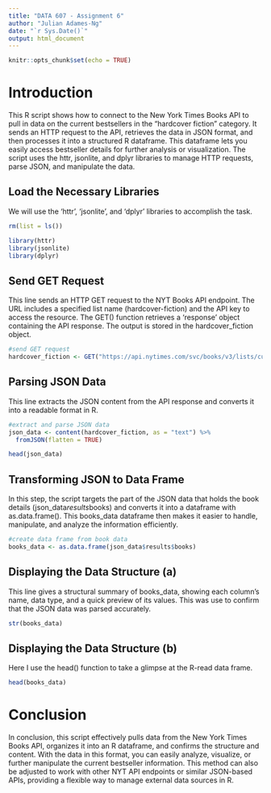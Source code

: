 ```yaml
---
title: "DATA 607 - Assignment 6"
author: "Julian Adames-Ng"
date: "`r Sys.Date()`"
output: html_document
---
```


```r
knitr::opts_chunk$set(echo = TRUE)
```

# Introduction

This R script shows how to connect to the New York Times Books API to pull in data on the current bestsellers in the "hardcover fiction" category. It sends an HTTP request to the API, retrieves the data in JSON format, and then processes it into a structured R dataframe. This dataframe lets you easily access bestseller details for further analysis or visualization. The script uses the httr, jsonlite, and dplyr libraries to manage HTTP requests, parse JSON, and manipulate the data.

## Load the Necessary Libraries

We will use the 'httr', 'jsonlite', and 'dplyr' libraries to accomplish the task.

```r

rm(list = ls())

library(httr)
library(jsonlite)
library(dplyr)

```

## Send GET Request

This line sends an HTTP GET request to the NYT Books API endpoint. The URL includes a specified list name (hardcover-fiction) and the API key to access the resource. The GET() function retrieves a 'response' object containing the API response. The output is stored in the hardcover_fiction object.


```r

#send GET request
hardcover_fiction <- GET("https://api.nytimes.com/svc/books/v3/lists/current/hardcover-fiction.json?api-key=BY6Gsz06dAoYqPnuLpn6qekscvbJUxff")

```

## Parsing JSON Data

This line extracts the JSON content from the API response and converts it into a readable format in R.

```r

#extract and parse JSON data
json_data <- content(hardcover_fiction, as = "text") %>%
  fromJSON(flatten = TRUE)

head(json_data)

```

## Transforming JSON to Data Frame

In this step, the script targets the part of the JSON data that holds the book details (json_data$results$books) and converts it into a dataframe with as.data.frame(). This books_data dataframe then makes it easier to handle, manipulate, and analyze the information efficiently.

```r

#create data frame from book data
books_data <- as.data.frame(json_data$results$books)

```

## Displaying the Data Structure (a)

This line gives a structural summary of books_data, showing each column’s name, data type, and a quick preview of its values. This was use to confirm  that the JSON data was parsed accurately.

```r

str(books_data)

```

## Displaying the Data Structure (b)

Here I use the head() function to take a glimpse at the R-read data frame.

```r

head(books_data)

```

# Conclusion

In conclusion, this script effectively pulls data from the New York Times Books API, organizes it into an R dataframe, and confirms the structure and content. With the data in this format, you can easily analyze, visualize, or further manipulate the current bestseller information. This method can also be adjusted to work with other NYT API endpoints or similar JSON-based APIs, providing a flexible way to manage external data sources in R.
